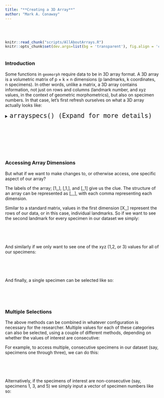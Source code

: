 ```yaml
---
title: "**Creating a 3D Array**"
author: "Mark A. Conaway"
---
```

<br></br>

```r
knitr::read_chunk("scripts/AllAboutArrays.R")
knitr::opts_chunk$set(dev.args=list(bg = 'transparent'), fig.align = 'center', class.source = ".custom-inline", class.output = ".custom-inline")
```

```r

```

###  **Introduction**

Some functions in `geomorph` require data to be in 3D array format. A 3D array is a volumetric matrix of p × k × n dimensions (p landmarks, k coordinates, n specimens). In other words, unlike a matrix, a 3D array contains information, not just on rows and columns (landmark number, and xyz values, in the context of geometric morphometrics), but also on specimen numbers. In that case, let's first refresh ourselves on what a 3D array actually looks like:

<div class = "func">
<details>
  <summary> <font size="+2"> `arrayspecs() (Expand for more details)` </font> </summary>

* $A$: A matrix containing landmark coordinates for a set of specimens.
* $p$: The number of landmarks
* $k$: The number of dimensions (2 or 3)

Note that the input coordinates can be arranged such that that landmarks can be contained within sets of two or three columns (for the separate coordinates of each landmark), or with all landmark coordinates of a single specimen contained within a single row.

</details>
</div>
<br></br>

<div class = "code">
```r

```
</div>
<br></br>

### **Accessing Array Dimensions**

But what if we want to make changes to, or otherwise access, one specific aspect of our array?

The labels of the array; [1,,], [,1,], and [,,1] give us the clue. The structure of an array can be represented as [,,,], with each comma representing each dimension.

Similar to a standard matrix, values in the first dimension [X,,] represent the rows of our data, or in this case, individual landmarks. So if we want to see the second landmark for every specimen in our dataset we simply:

<div class = "code">
```r

```
</div>
<br></br>

And similarly if we only want to see one of the xyz (1,2, or 3) values for all of our specimens:

<div class = "code">
```r

```
</div>
<br></br>

And finally, a single specimen can be selected like so:

<div class = "code">
```r

```
</div>
<br></br>

### **Multiple Selections**

The above methods can be combined in whatever configuration is necessary for the researcher. Multiple values for each of these categories can also be selected, using a couple of different methods, depending on whether the values of interest are consecutive:

For example, to access multiple, consecutive specimens in our dataset (say, specimens one through three), we can do this:

<div class = "code">
```r

```
</div>
<br></br>

Alternatively, if the specimens of interest are non-consecutive (say, specimens 1, 3, and 5) we simply input a vector of specimen numbers like so:

<div class = "code">
```r

```
</div>
<br></br>
